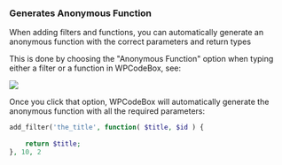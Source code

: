 
### Generates Anonymous Function

When adding filters and functions, you can automatically generate an anonymous function with the correct parameters and return types

This is done by choosing the "Anonymous Function" option when typing either a filter or a function in WPCodeBox, see:

<Image src='/images/enabling_anonymous_function.png' width={1045} height={338} />

Once you click that option, WPCodeBox will automatically generate the anonymous function with all the required parameters:

```php
add_filter('the_title', function( $title, $id ) {
    
    return $title;
}, 10, 2 
```